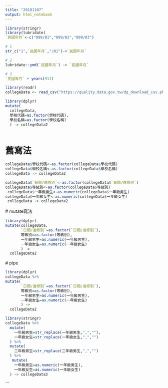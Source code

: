 ```yaml
---
title: "20181107"
output: html_notebook
---
```


```r
library(stringr)
library(lubridate)
`民國年月`<-c("099/01","099/02","099/03")

# 1
str_c("1",`民國年月`,"/01")->`民國年月`

# 2
lubridate::ymd(`民國年月`) -> `民國年月`

# 3
`民國年月` + years(911)
```

```r
library(readr)
collegeData <- read_csv("https://quality.data.gov.tw/dq_download_csv.php?nid=6231&md5_url=dda8fca407131483c1d8cbf3d61cf793")

```

```r
library(dplyr)
mutate(
  collegeData,
  學校代碼=as.factor(學校代碼),
  學校名稱=as.factor(學校名稱)
  ) -> collegeData2

```
```r

```

# 舊寫法
```r
collegeData$學校代碼<-as.factor(collegeData$學校代碼)
collegeData$學校名稱<-as.factor(collegeData$學校名稱)
collegeData -> collegeData2
```

```r
collegeData$`日間∕進修別`<-as.factor(collegeData$`日間∕進修別`)
collegeData$等級別<-as.factor(collegeData$等級別)
 collegeData$一年級男生<-as.numeric(collegeData$一年級男生)
collegeData$一年級女生<-as.numeric(collegeData$一年級女生)
 collegeData -> collegeData2
```
 # mutate寫法

```r
library(dplyr)
mutate(collegeData,
       `日間∕進修別`=as.factor(`日間∕進修別`),
       等級別=as.factor(等級別),
       一年級男生=as.numeric(一年級男生),
       一年級女生=as.numeric(一年級女生)
       ) ->
  collegeData2
```
 # pipe
```r
library(dplyr)
collegeData %>%
mutate(
       `日間∕進修別`=as.factor(`日間∕進修別`),
       等級別=as.factor(等級別),
       一年級男生=as.numeric(一年級男生),
       一年級女生=as.numeric(一年級女生)
       ) ->
  collegeData2
```


```r
library(stringr)
collegeData %>%
  mutate(
    一年級男生=str_replace(一年級男生,",",""),
    一年級女生=str_replace(一年級女生,",","")
  ) %>%
  mutate(
    二年級男生=str_replace(二年級男生,",","")
  ) %>%
   mutate(
    一年級男生=as.numeric(一年級男生),
    一年級女生=as.numeric(一年級女生)
  ) -> collegeData3
```
```

